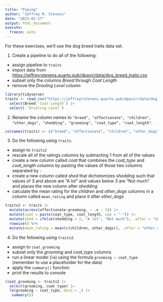 ```yaml
---
title: "Piping"
author: "Jeffrey R. Stevens"
date: "2023-02-17"
output: html_document
execute:
  freeze: auto
---
```


For these exercises, we'll use the dog breed traits data set. 

1. Create a pipeline to do all of the following:

* assign pipeline to `traits`
* import data from <https://jeffreyrstevens.quarto.pub/dpavir/data/dog_breed_traits.csv>
* subset only the columns _Breed_ through _Coat Length_
* remove the _Drooling Level_ column


```r
library(tidyverse)
traits <- read_csv("https://jeffreyrstevens.quarto.pub/dpavir/data/dog_breed_traits.csv") |> 
  select(Breed:`Coat Length`) |> 
  select(-`Drooling Level`)
```

2. Rename the column names to `"breed", "affectionate", "children", "other_dogs", "shedding", "grooming", "coat_type", "coat_length"`.
```r
colnames(traits) <- c("breed", "affectionate", "children", "other_dogs", "shedding", "grooming", "coat_type", "coat_length")
```

3. Do the following using `traits`. 

* assign to `traits2`
* rescale all of the ratings columns by subtracting 1 from all of the values
* create a new column called _coat_ that combines the _coat_type_ and _coat_length_ columns by pasting the values of those two columns separated by `-`
* create a new column called _shed_ that dichotomizes _shedding_ such that values of 3 and above are "A lot" and values below 3 are "Not much" and places the new column after _shedding_
* calculate the mean rating for the _children_ and _other_dogs_ columns in a column called `mean_rating` and place it after _other_dogs_
```r
traits2 <- traits |> 
  mutate(across(affectionate:grooming, ~ .x - 1)) |> 
  mutate(coat = paste(coat_type, coat_length, sep = "-")) |> 
  mutate(shed = ifelse(shedding > 2, "A lot", "Not much"), .after = "shedding") |> 
  rowwise() %>%
  mutate(mean_rating = mean(c(children, other_dogs)), .after = "other_dogs")
```

4. Do the following using `traits2`. 

* assign to `coat_grooming`
* subset only the _grooming_ and _coat_type_ columns
* run a linear model (`lm`) using the formula `grooming ~ coat_type` (remember to use a placeholder for the data)
* apply the `summary()` function
* print the results to console
```r
(coat_grooming <- traits2 |> 
  select(grooming, coat_type) |> 
  lm(grooming ~ coat_type, data = _) |> 
   summary())
```

